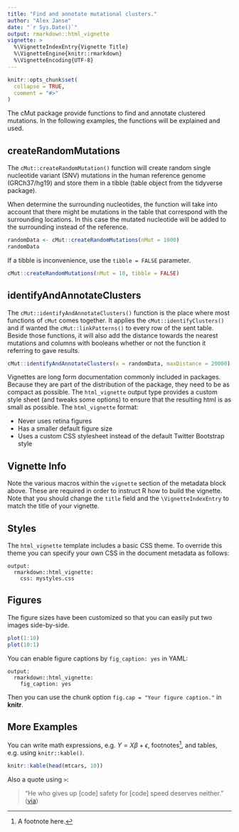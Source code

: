 ```yaml
---
title: "Find and annotate mutational clusters."
author: "Alex Janse"
date: "`r Sys.Date()`"
output: rmarkdown::html_vignette
vignette: >
  %\VignetteIndexEntry{Vignette Title}
  %\VignetteEngine{knitr::rmarkdown}
  %\VignetteEncoding{UTF-8}
---
```


```r
knitr::opts_chunk$set(
  collapse = TRUE,
  comment = "#>"
)
```

The cMut package provide functions to find and annotate clustered mutations.
In the following examples, the functions will be explained and used.


## createRandomMutations
The `cMut::createRandomMutation()` function will create random single nucleotide variant (SNV) mutations in the human reference genome (GRCh37/hg19) and store them in a tibble (table object from the tidyverse package). 

When determine the surrounding nucleotides, the function will take into account that there might be mutations in the table that correspond with the surrounding locations. In this case the mutated nucleotide will be added to the surrounding instead of the reference.
```r
randomData <- cMut::createRandomMutations(nMut = 1000)
randomData
```
If a tibble is inconvenience, use the `tibble = FALSE` parameter.
```r
cMut::createRandomMutations(nMut = 10, tibble = FALSE)
```


## identifyAndAnnotateClusters
The `cMut::identifyAndAnnotateClusters()` function is the place where most functions of `cMut` comes together. It applies the `cMut::identifyClusters()` and if wanted the `cMut::linkPatterns()` to every row of the sent table. Beside those functions, it will also add the distance towards the nearest mutations and columns with booleans whether or not the function it referring to gave results.

```r
cMut::identifyAndAnnotateClusters(x = randomData, maxDistance = 20000)
```


Vignettes are long form documentation commonly included in packages. Because they are part of the distribution of the package, they need to be as compact as possible. The `html_vignette` output type provides a custom style sheet (and tweaks some options) to ensure that the resulting html is as small as possible. The `html_vignette` format:

- Never uses retina figures
- Has a smaller default figure size
- Uses a custom CSS stylesheet instead of the default Twitter Bootstrap style

## Vignette Info

Note the various macros within the `vignette` section of the metadata block above. These are required in order to instruct R how to build the vignette. Note that you should change the `title` field and the `\VignetteIndexEntry` to match the title of your vignette.

## Styles

The `html_vignette` template includes a basic CSS theme. To override this theme you can specify your own CSS in the document metadata as follows:

    output: 
      rmarkdown::html_vignette:
        css: mystyles.css

## Figures

The figure sizes have been customized so that you can easily put two images side-by-side. 

```r
plot(1:10)
plot(10:1)
```

You can enable figure captions by `fig_caption: yes` in YAML:

    output:
      rmarkdown::html_vignette:
        fig_caption: yes

Then you can use the chunk option `fig.cap = "Your figure caption."` in **knitr**.

## More Examples

You can write math expressions, e.g. $Y = X\beta + \epsilon$, footnotes^[A footnote here.], and tables, e.g. using `knitr::kable()`.

```r
knitr::kable(head(mtcars, 10))
```

Also a quote using `>`:

> "He who gives up [code] safety for [code] speed deserves neither."
([via](https://twitter.com/hadleywickham/status/504368538874703872))
